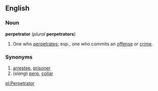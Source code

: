 ==English==
===Noun===
'''perpetrator''' (''plural'' '''perpetrators''')
#One who [[perpetrate]]s; esp., one who commits an [[offense]] or [[crime]].

===Synonyms===
#[[arrestee]], [[prisoner]]
#(''slang'') [[perp]], [[collar]]

[[pl:Perpetrator]]